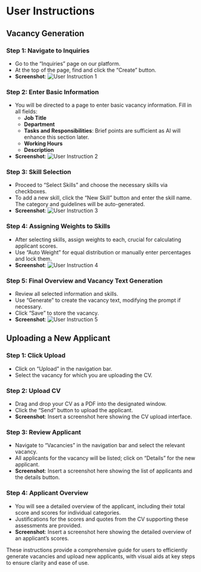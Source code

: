 # User Instructions

## Vacancy Generation

### Step 1: Navigate to Inquiries
- Go to the "Inquiries" page on our platform.
- At the top of the page, find and click the "Create" button.
- **Screenshot**: ![User Instruction 1](/images/user_instruction_1.png)

### Step 2: Enter Basic Information
- You will be directed to a page to enter basic vacancy information. Fill in all fields:
  - **Job Title**
  - **Department**
  - **Tasks and Responsibilities**: Brief points are sufficient as AI will enhance this section later.
  - **Working Hours**
  - **Description**
- **Screenshot**: ![User Instruction 2](/images/user_instruction_2.png)

### Step 3: Skill Selection
- Proceed to "Select Skills" and choose the necessary skills via checkboxes.
- To add a new skill, click the "New Skill" button and enter the skill name. The category and guidelines will be auto-generated.
- **Screenshot**: ![User Instruction 3](/images/user_instruction_3.png)

### Step 4: Assigning Weights to Skills
- After selecting skills, assign weights to each, crucial for calculating applicant scores.
- Use "Auto Weight" for equal distribution or manually enter percentages and lock them.
- **Screenshot**: ![User Instruction 4](/images/user_instruction_4.png)

### Step 5: Final Overview and Vacancy Text Generation
- Review all selected information and skills.
- Use "Generate" to create the vacancy text, modifying the prompt if necessary.
- Click "Save" to store the vacancy.
- **Screenshot**: ![User Instruction 5](/images/user_instruction_5.png)

## Uploading a New Applicant

### Step 1: Click Upload
- Click on "Upload" in the navigation bar.
- Select the vacancy for which you are uploading the CV.


### Step 2: Upload CV
- Drag and drop your CV as a PDF into the designated window.
- Click the "Send" button to upload the applicant.
- **Screenshot**: Insert a screenshot here showing the CV upload interface.

### Step 3: Review Applicant
- Navigate to "Vacancies" in the navigation bar and select the relevant vacancy.
- All applicants for the vacancy will be listed; click on "Details" for the new applicant.
- **Screenshot**: Insert a screenshot here showing the list of applicants and the details button.

### Step 4: Applicant Overview
- You will see a detailed overview of the applicant, including their total score and scores for individual categories.
- Justifications for the scores and quotes from the CV supporting these assessments are provided.
- **Screenshot**: Insert a screenshot here showing the detailed overview of an applicant's scores.

These instructions provide a comprehensive guide for users to efficiently generate vacancies and upload new applicants, with visual aids at key steps to ensure clarity and ease of use.

